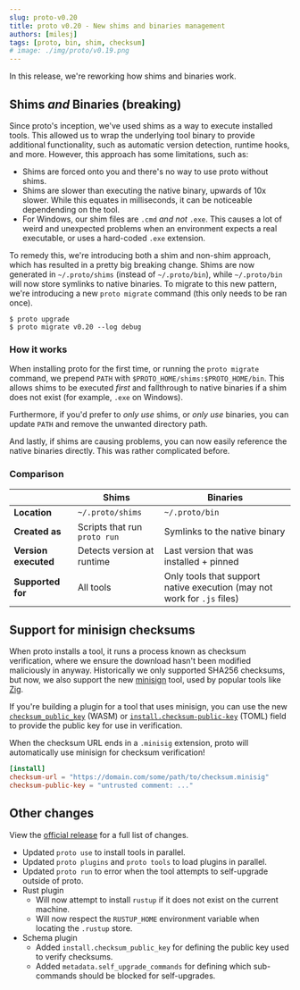 ```yaml
---
slug: proto-v0.20
title: proto v0.20 - New shims and binaries management
authors: [milesj]
tags: [proto, bin, shim, checksum]
# image: ./img/proto/v0.19.png
---
```


In this release, we're reworking how shims and binaries work.

<!--truncate-->

## Shims _and_ Binaries (breaking)

Since proto's inception, we've used shims as a way to execute installed tools. This allowed us to
wrap the underlying tool binary to provide additional functionality, such as automatic version
detection, runtime hooks, and more. However, this approach has some limitations, such as:

- Shims are forced onto you and there's no way to use proto without shims.
- Shims are slower than executing the native binary, upwards of 10x slower. While this equates in
  milliseconds, it can be noticeable dependending on the tool.
- For Windows, our shim files are `.cmd` _and not_ `.exe`. This causes a lot of weird and unexpected
  problems when an environment expects a real executable, or uses a hard-coded `.exe` extension.

To remedy this, we're introducing both a shim and non-shim approach, which has resulted in a pretty
big breaking change. Shims are now generated in `~/.proto/shims` (instead of `~/.proto/bin`), while
`~/.proto/bin` will now store symlinks to native binaries. To migrate to this new pattern, we're
introducing a new `proto migrate` command (this only needs to be ran once).

```shell
$ proto upgrade
$ proto migrate v0.20 --log debug
```

### How it works

When installing proto for the first time, or running the `proto migrate` command, we prepend `PATH`
with `$PROTO_HOME/shims:$PROTO_HOME/bin`. This allows shims to be executed _first_ and fallthrough
to native binaries if a shim does not exist (for example, `.exe` on Windows).

Furthermore, if you'd prefer to _only use_ shims, or _only use_ binaries, you can update `PATH` and
remove the unwanted directory path.

And lastly, if shims are causing problems, you can now easily reference the native binaries
directly. This was rather complicated before.

### Comparison

|                      | Shims                        | Binaries                                                                |
| -------------------- | ---------------------------- | ----------------------------------------------------------------------- |
| **Location**         | `~/.proto/shims`             | `~/.proto/bin`                                                          |
| **Created as**       | Scripts that run `proto run` | Symlinks to the native binary                                           |
| **Version executed** | Detects version at runtime   | Last version that was installed + pinned                                |
| **Supported for**    | All tools                    | Only tools that support native execution (may not work for `.js` files) |

## Support for minisign checksums

When proto installs a tool, it runs a process known as checksum verification, where we ensure the
download hasn't been modified maliciously in anyway. Historically we only supported SHA256
checksums, but now, we also support the new [minisign](https://jedisct1.github.io/minisign/) tool,
used by popular tools like [Zig](https://ziglang.org/).

If you're building a plugin for a tool that uses minisign, you can use the new
[`checksum_public_key`](/docs/proto/wasm-plugin#downloading-pre-builts) (WASM) or
[`install.checksum-public-key`](/docs/proto/toml-plugin#downloading-and-installing) (TOML) field to
provide the public key for use in verification.

When the checksum URL ends in a `.minisig` extension, proto will automatically use minisign for
checksum verification!

```toml
[install]
checksum-url = "https://domain.com/some/path/to/checksum.minisig"
checksum-public-key = "untrusted comment: ..."
```

## Other changes

View the [official release](https://github.com/moonrepo/proto/releases/tag/v0.20.0) for a full list
of changes.

- Updated `proto use` to install tools in parallel.
- Updated `proto plugins` and `proto tools` to load plugins in parallel.
- Updated `proto run` to error when the tool attempts to self-upgrade outside of proto.
- Rust plugin
  - Will now attempt to install `rustup` if it does not exist on the current machine.
  - Will now respect the `RUSTUP_HOME` environment variable when locating the `.rustup` store.
- Schema plugin
  - Added `install.checksum_public_key` for defining the public key used to verify checksums.
  - Added `metadata.self_upgrade_commands` for defining which sub-commands should be blocked for
    self-upgrades.
